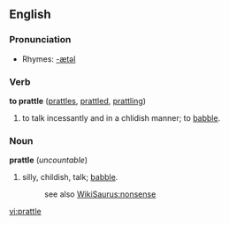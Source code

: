 ==English==

===Pronunciation===
*Rhymes: [[Rhymes:English:-ætəl|-ætəl]]

===Verb===
'''to prattle''' ([[prattles]], [[prattled]], [[prattling]])
#to talk incessantly and in a chlidish manner; to [[babble]].

===Noun===
'''prattle''' (''uncountable'')

#silly, childish, talk; [[babble]].
#:see also [[WikiSaurus:nonsense]]

[[vi:prattle]]